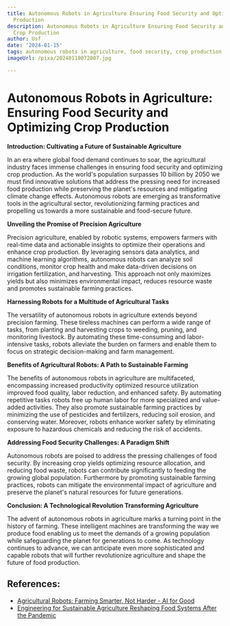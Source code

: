 ```yaml
---
title: Autonomous Robots in Agriculture Ensuring Food Security and Optimizing Crop
  Production
description: Autonomous Robots in Agriculture Ensuring Food Security and Optimizing
  Crop Production
author: Usf
date: '2024-01-15'
tags: autonomous robots in agriculture, food security, crop production optimization
imageUrl: /pixa/20240118072807.jpg

---
```

# Autonomous Robots  in Agriculture: Ensuring Food Security and Optimizing Crop Production

**Introduction: Cultivating a Future  of Sustainable Agriculture**

In an era where global food demand continues to soar, the agricultural industry faces immense challenges in ensuring food security and optimizing crop production. As the world's population surpasses  10 billion by 2050 we must  find innovative  solutions that address the pressing need for increased food production while preserving  the planet's resources and mitigating climate change effects. Autonomous robots are emerging as  transformative tools in the  agricultural sector, revolutionizing farming practices  and propelling us towards a more sustainable and food-secure future.

**Unveiling  the Promise of Precision Agriculture**

Precision agriculture, enabled by robotic systems, empowers farmers with real-time data and  actionable insights  to optimize their operations and enhance crop production. By leveraging sensors data analytics, and machine learning algorithms, autonomous robots can  analyze soil conditions, monitor crop health and make data-driven decisions on irrigation  fertilization, and harvesting. This approach not only maximizes yields but also minimizes environmental impact, reduces resource waste and promotes sustainable farming practices.

**Harnessing Robots for a Multitude of Agricultural Tasks**

The  versatility of autonomous robots in agriculture extends  beyond precision farming. These tireless machines can perform a wide range of tasks,  from planting  and harvesting crops to  weeding,  pruning, and monitoring  livestock. By automating these time-consuming and labor-intensive tasks, robots alleviate the burden on farmers and enable them to focus on strategic decision-making and farm management.

**Benefits of Agricultural Robots: A Path to Sustainable Farming**

The benefits of autonomous robots in agriculture are multifaceted, encompassing increased productivity optimized  resource utilization improved  food quality,  labor reduction, and enhanced safety.  By automating repetitive tasks  robots free  up human labor for more specialized and value-added activities. They also  promote sustainable farming practices by minimizing the use of pesticides and fertilizers, reducing soil erosion, and conserving water. Moreover, robots enhance worker safety by eliminating exposure to hazardous chemicals and reducing the risk of accidents.

**Addressing Food Security Challenges: A Paradigm Shift**

Autonomous robots are poised to address the pressing challenges of food security. By increasing crop yields optimizing resource  allocation, and reducing food  waste, robots can contribute significantly to  feeding the growing global population. Furthermore  by promoting sustainable  farming practices, robots can mitigate the environmental impact of agriculture and preserve the planet's natural resources for future  generations.

**Conclusion: A Technological Revolution  Transforming  Agriculture**

The advent  of autonomous robots  in agriculture marks a turning point  in the history of farming. These intelligent machines are  transforming  the way we produce  food  enabling us to meet the demands of a growing population while safeguarding the planet for generations to come. As technology continues to  advance, we can anticipate even more sophisticated and capable robots that will further revolutionize agriculture and shape the future of food production.

## References:
- [Agricultural Robots: Farming Smarter, Not Harder - AI for Good](https://aiforgood.itu.int/agricultural-robots-farming-smarter-not-harder/)
- [Engineering for Sustainable Agriculture Reshaping Food Systems After the Pandemic](https://utilitiesone.com/engineering-for-sustainable-agriculture-reshaping-food-systems-after-the-pandemic)
